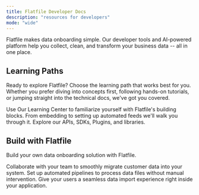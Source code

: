 ```yaml
---
title: Flatfile Developer Docs
description: "resources for developers"
mode: "wide"
---
```


Flatfile makes data onboarding simple. Our developer tools and AI-powered platform help you collect, clean, and transform your business data -- all in one place.

## Learning Paths

Ready to explore Flatfile? Choose the learning path that works best for you. Whether you prefer diving into concepts first, following hands-on tutorials, or jumping straight into the technical docs, we've got you covered.

 <CardGroup cols={3}>
  <Card title="Conceptual Overview" href="./learning-center/architecture/about" icon="thought-bubble">
    Use Our Learning Center to familiarize yourself with Flatfile's building blocks.
  </Card>
  <Card title="Guides & Tutorials" href="./learning-center/guides/list" icon="chalkboard-user">
    From embedding to setting up automated feeds we'll walk you through it.
  </Card>
  <Card title="Reference" href="./documentation/api" icon="file-lines">
    Explore our APIs, SDKs, Plugins, and libraries.
  </Card>
</CardGroup>


## Build with Flatfile

Build your own data onboarding solution with Flatfile.

<CardGroup cols={3}>
  <Card
    title="Onboarding Projects"
    icon="arrow-progress"
    href="../apps/projects"
  >
  Collaborate with your team to smoothly migrate customer data into your system.
  </Card>
  <Card
    title="Automated File Feeds"
    icon="files"
    href="../guides/automap"
  >
  Set up automated pipelines to process data files without manual intervention.
  </Card>
  <Card
    title="In-App Experience"
    icon="person-to-portal"
    href="../apps/embedding"
  >
  Give your users a seamless data import experience right inside your application.
  </Card>
</CardGroup>

